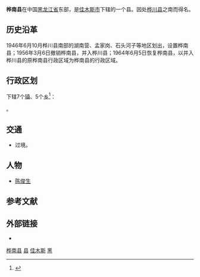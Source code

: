{{Infobox China County
| county = 桦南县
| usedname = 
| nameorigin = 
| Photo = 
| Photoname = 
| map =
| map_caption = 
| Pinyin =  Huànán Xiàn
| Belong = [[黑龙江省|黑龙江省]][[佳木斯市|佳木斯市]]
| Types = [[县|县]]
| admincode =  230822
| founded = 1964年6月5日
| seat = 桦南镇
| officerTitle = 
| officer = 
| officerTitle2 = 
| officer2 = 
| division = 10
| town = 6
| township = 4
| subdistrict = 
| dialect = 
| post code = 154400
| phone code = 454
| coordinate = 
| area = 4416平方千米
| area land = 
| area water = 
| census yr = 
| pop = 44万人（2004年）
| density =  
| GDP = 
| GDP_as_of = 
| GDPPC = 
| carlicense = 黑D
| web = www.huanan.gov.cn
| web_title = 桦南县政府网
}}
'''桦南县'''在中国[[黑龙江省|黑龙江省]]东部，是[[佳木斯市|佳木斯市]]下辖的一个县。因处[[桦川县|桦川县]]之南而得名。

==历史沿革==
1946年6月10月桦川县南部的湖南营、孟家岗、石头河子等地区划出，设置桦南县；1956年3月6日撤销桦南县，并入桦川县；1964年6月5日恢复桦南县，以并入桦川县的原桦南县行政区域为桦南县的行政区域。

== 行政区划 ==
{{PAGENAMEBASE}}下辖7个[[行政建制镇|镇]]、5个[[乡_(中华人民共和国)|乡]]<ref>{{PRC admin/ref sgc|23/08/22}}</ref>：

{{PRC admin/children|23/08/22}}。

== 交通 ==
* {{中国国道名|201}}过境。

==人物==
*[[陈俊生_(全国政协副主席)|陈俊生]]

== 参考文献 ==
{{reflist}}

== 外部链接 ==
* {{Official website|http://www.huanan.gov.cn/|name=桦南县人民政府}}

{{桦南县行政区划}}
{{佳木斯市行政区划}}
{{黑龙江行政区划}}
{{国家级贫困县|前}}

[[Category:桦南县|]]
[[Category:佳木斯区县市|县]]
[[Category:黑龙江省县份|佳木斯]]
[[Category:原国家级贫困县|黑]]